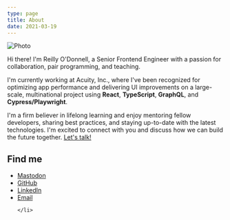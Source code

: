 ```yaml
---
type: page
title: About
date: 2021-03-19
---
```



<Image
  src='/images/tiff.jpg'
  alt='Photo'
  width={150}
  height={100}
  priority
  className='next-image rounded-full'
/>

Hi there! I'm Reilly O'Donnell, a Senior Frontend Engineer with a passion for collaboration, pair programming, and teaching.

I'm currently working at Acuity, Inc., where I've been recognized for optimizing app performance and delivering UI improvements on a large-scale, multinational project using **React**, **TypeScript**, **GraphQL**, and **Cypress/Playwright**.

I'm a firm believer in lifelong learning and enjoy mentoring fellow developers, sharing best practices, and staying up-to-date with the latest technologies. I'm excited to connect with you and discuss how we can build the future together. [Let's talk!](mailto:odonnell.reilly.j@gmail.com)


<section className="mt-8 md:mt-0 ml-0 md:ml-6 space-y-2 text-neutral-500 dark:text-neutral-400">
 <h2>Find me</h2>
 <div>
  <ul className="text-neutral-500 dark:text-neutral-400">
    <li>
      <a className="flex items-center gap-2 my-1 shrink" href='https://hachyderm.io/@tiff'
      >
        Mastodon
      <ArrowIcon />
      </a>
    </li>
    <li>
      <a  className="flex items-center gap-2 my-1 shrink" href='https://github.com/twhite96'>
      GitHub
      <ArrowIcon />
      </a>
    </li>
    <li>
      <a  className="flex items-center gap-2 my-1 shrink" href='https://linkedin.com/in/tiffanyrwhite'>
      LinkedIn
      <ArrowIcon />
      </a>   
    </li>
    <li>
      <a  className="flex items-center gap-2 my-1 shrink" href='mailto:tiffany@tiffanywhite.dev'>
      Email
      <ArrowIcon />
      </a>
      
    </li>
  </ul>
  </div>
</section>